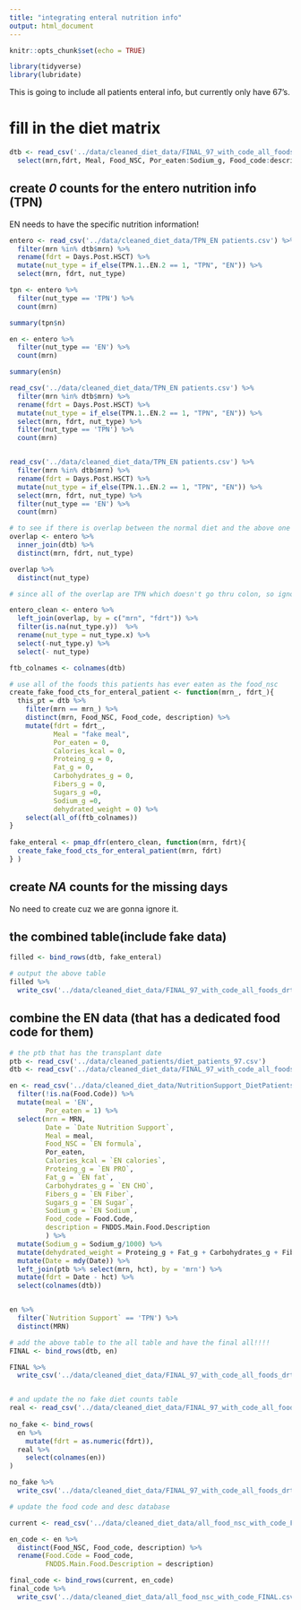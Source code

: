 ```yaml
---
title: "integrating enteral nutrition info"
output: html_document   
---
```


```r
knitr::opts_chunk$set(echo = TRUE)
```

```r
library(tidyverse)
library(lubridate)
```

This is going to include all patients enteral info, but currently only have 67's.

# fill in the diet matrix  

```r
dtb <- read_csv('../data/cleaned_diet_data/FINAL_97_with_code_all_foods_drt.csv') %>% 
  select(mrn,fdrt, Meal, Food_NSC, Por_eaten:Sodium_g, Food_code:description, dehydrated_weight )

```


## create *0* counts for the entero nutrition info (TPN)

EN needs to have the specific nutrition information!

```r
entero <- read_csv('../data/cleaned_diet_data/TPN_EN patients.csv') %>% 
  filter(mrn %in% dtb$mrn) %>% 
  rename(fdrt = Days.Post.HSCT) %>% 
  mutate(nut_type = if_else(TPN.1..EN.2 == 1, "TPN", "EN")) %>% 
  select(mrn, fdrt, nut_type) 

tpn <- entero %>% 
  filter(nut_type == 'TPN') %>% 
  count(mrn)

summary(tpn$n)

en <- entero %>% 
  filter(nut_type == 'EN') %>% 
  count(mrn)

summary(en$n)
```


```r
read_csv('../data/cleaned_diet_data/TPN_EN patients.csv') %>% 
  filter(mrn %in% dtb$mrn) %>% 
  rename(fdrt = Days.Post.HSCT) %>% 
  mutate(nut_type = if_else(TPN.1..EN.2 == 1, "TPN", "EN")) %>% 
  select(mrn, fdrt, nut_type) %>% 
  filter(nut_type == 'TPN') %>% 
  count(mrn)


read_csv('../data/cleaned_diet_data/TPN_EN patients.csv') %>% 
  filter(mrn %in% dtb$mrn) %>% 
  rename(fdrt = Days.Post.HSCT) %>% 
  mutate(nut_type = if_else(TPN.1..EN.2 == 1, "TPN", "EN")) %>% 
  select(mrn, fdrt, nut_type) %>% 
  filter(nut_type == 'EN') %>% 
  count(mrn)
```
 
```r
# to see if there is overlap between the normal diet and the above one
overlap <- entero %>% 
  inner_join(dtb) %>% 
  distinct(mrn, fdrt, nut_type)

overlap %>% 
  distinct(nut_type)

# since all of the overlap are TPN which doesn't go thru colon, so ignore them in the entero table
```
  
```r
entero_clean <- entero %>% 
  left_join(overlap, by = c("mrn", "fdrt")) %>% 
  filter(is.na(nut_type.y))  %>% 
  rename(nut_type = nut_type.x) %>% 
  select(-nut_type.y) %>% 
  select(- nut_type)
```
 
```r
ftb_colnames <- colnames(dtb)
```
 
 
```r
# use all of the foods this patients has ever eaten as the food_nsc
create_fake_food_cts_for_enteral_patient <- function(mrn_, fdrt_){
  this_pt = dtb %>% 
    filter(mrn == mrn_) %>% 
    distinct(mrn, Food_NSC, Food_code, description) %>% 
    mutate(fdrt = fdrt_, 
           Meal = "fake meal",
           Por_eaten = 0,
           Calories_kcal = 0, 
           Proteing_g = 0, 
           Fat_g = 0,
           Carbohydrates_g = 0,
           Fibers_g = 0,
           Sugars_g =0,
           Sodium_g =0,
           dehydrated_weight = 0) %>% 
    select(all_of(ftb_colnames))
}
         
fake_enteral <- pmap_dfr(entero_clean, function(mrn, fdrt){
  create_fake_food_cts_for_enteral_patient(mrn, fdrt)
} )

```
 
## create *NA* counts for the missing days 

No need to create cuz we are gonna ignore it.


## the combined table(include fake data)

```r
filled <- bind_rows(dtb, fake_enteral) 
```

```r
# output the above table
filled %>% 
  write_csv('../data/cleaned_diet_data/FINAL_97_with_code_all_foods_drt_with_enteralTPN.csv')
```


## combine the EN data (that has a dedicated food code for them)

```r
# the ptb that has the transplant date
ptb <- read_csv('../data/cleaned_patients/diet_patients_97.csv')
dtb <- read_csv('../data/cleaned_diet_data/FINAL_97_with_code_all_foods_drt_with_enteralTPN.csv')

en <- read_csv('../data/cleaned_diet_data/NutritionSupport_DietPatients.csv') %>% 
  filter(!is.na(Food.Code)) %>% 
  mutate(meal = 'EN',
         Por_eaten = 1) %>% 
  select(mrn = MRN, 
         Date = `Date Nutrition Support`,
         Meal = meal,
         Food_NSC = `EN formula`,
         Por_eaten,
         Calories_kcal = `EN calories`,
         Proteing_g = `EN PRO`,
         Fat_g = `EN fat`,
         Carbohydrates_g = `EN CHO`,
         Fibers_g = `EN Fiber`,
         Sugars_g = `EN Sugar`,
         Sodium_g = `EN Sodium`,
         Food_code = Food.Code,
         description = FNDDS.Main.Food.Description
         ) %>% 
  mutate(Sodium_g = Sodium_g/1000) %>% 
  mutate(dehydrated_weight = Proteing_g + Fat_g + Carbohydrates_g + Fibers_g + Sugars_g + Sodium_g) %>% 
  mutate(Date = mdy(Date)) %>% 
  left_join(ptb %>% select(mrn, hct), by = 'mrn') %>% 
  mutate(fdrt = Date - hct) %>% 
  select(colnames(dtb))


en %>% 
  filter(`Nutrition Support` == 'TPN') %>% 
  distinct(MRN)
```

```r
# add the above table to the all table and have the final all!!!!
FINAL <- bind_rows(dtb, en)

FINAL %>% 
  write_csv('../data/cleaned_diet_data/FINAL_97_with_code_all_foods_drt_with_enteralTPN.csv')


# and update the no fake diet counts table 
real <- read_csv('../data/cleaned_diet_data/FINAL_97_with_code_all_foods_drt.csv')
 
no_fake <- bind_rows(
  en %>% 
    mutate(fdrt = as.numeric(fdrt)),
  real %>% 
    select(colnames(en))
)

no_fake %>% 
  write_csv('../data/cleaned_diet_data/FINAL_97_with_code_all_foods_drt_W_EN.csv')
```


```r
# update the food code and desc database

current <- read_csv('../data/cleaned_diet_data/all_food_nsc_with_code_FINAL.csv') 

en_code <- en %>% 
  distinct(Food_NSC, Food_code, description) %>% 
  rename(Food.Code = Food_code,
         FNDDS.Main.Food.Description = description)

final_code <- bind_rows(current, en_code)
final_code %>% 
  write_csv('../data/cleaned_diet_data/all_food_nsc_with_code_FINAL.csv')
```

  